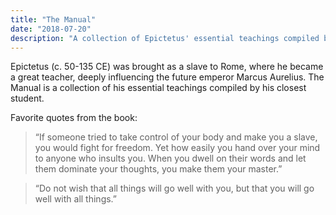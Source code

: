 ```yaml
---
title: "The Manual"
date: "2018-07-20"
description: "A collection of Epictetus' essential teachings compiled by his closest student."
---
```


Epictetus (c. 50-135 CE) was brought as a slave to Rome, where he became a great teacher, deeply influencing the future emperor Marcus Aurelius. The Manual is a collection of his essential teachings compiled by his closest student.

Favorite quotes from the book:

> “If someone tried to take control of your body and make you a slave, you would fight for freedom. Yet how easily you hand over your mind to anyone who insults you. When you dwell on their words and let them dominate your thoughts, you make them your master.”

> “Do not wish that all things will go well with you, but that you will go well with all things.”
